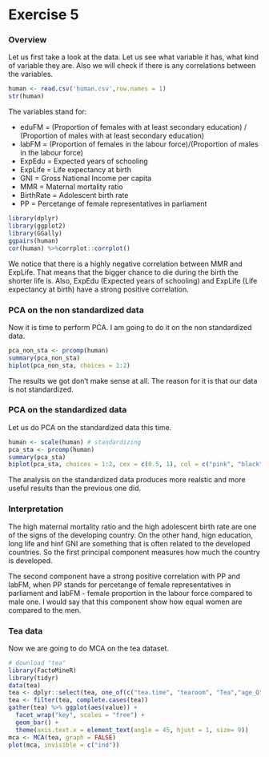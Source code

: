 # Exercise 5

### Overview
Let us first take a look at the data. Let us see what variable it has, what kind of variable they are. Also we will check if there is any correlations between the variables.
```r
human <- read.csv('human.csv',row.names = 1)
str(human)
```
The variables stand for:

- eduFM = (Proportion of females with at least secondary education) / (Proportion of males with at least secondary education)
- labFM = (Proportion of females in the labour force)/(Proportion of males in the labour force)
- ExpEdu = Expected years of schooling 
- ExpLife = Life expectancy at birth
- GNI = Gross National Income per capita
- MMR = Maternal mortality ratio
- BirthRate = Adolescent birth rate
- PP = Percetange of female representatives in parliament

```r
library(dplyr)
library(ggplot2)
library(GGally)
ggpairs(human)
cor(human) %>%corrplot::corrplot()
```
We notice that there is a highly negative correlation between MMR and ExpLife. That means that the bigger chance to die during the birth the shorter life is. Also, ExpEdu (Expected years of schooling) and ExpLife (Life expectancy at birth) have a strong positive correlation.

### PCA on the non standardized data
Now it is time to perform PCA. I am going to do it on the non standardized data.
```r
pca_non_sta <- prcomp(human)
summary(pca_non_sta)
biplot(pca_non_sta, choices = 1:2)
```
The results we got don't make sense at all. The reason for it is that our data is not standardized.

### PCA on the standardized data
Let us do PCA on the standardized data this time.
```r
human <- scale(human) # standardizing
pca_sta <- prcomp(human)
summary(pca_sta)
biplot(pca_sta, choices = 1:2, cex = c(0.5, 1), col = c("pink", "black"))
```
The analysis on the standardized data produces more realstic and more useful results than the previous one did.

### Interpretation

The high maternal mortality ratio and the high adolescent birth rate are one of the signs of the developing country. On the other hand, hign education, long life and hinf GNI are something that is often related to the developed countries. So the first principal component measures how much the country is  developed.

The second component have a strong positive correlation with PP and labFM, when PP stands for percetange of female representatives in parliament and labFM - female proportion in the labour force compared to male one. I would say that this component show how equal women are compared to the men.   

### Tea data

Now we are going to do MCA on the tea dataset. 
```r
# download "tea"
library(FactoMineR)
library(tidyr)
data(tea)
tea <- dplyr::select(tea, one_of(c("tea.time", "tearoom", "Tea","age_Q", "sex")))
tea <- filter(tea, complete.cases(tea))
gather(tea) %>% ggplot(aes(value)) +
  facet_wrap("key", scales = "free") +
  geom_bar() +
  theme(axis.text.x = element_text(angle = 45, hjust = 1, size= 9))
mca <- MCA(tea, graph = FALSE)
plot(mca, invisible = c("ind"))
```